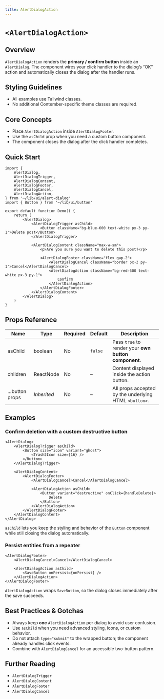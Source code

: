 ```yaml
---
title: AlertDialogAction
---
```


<!-- Edited by human: false -->
<!-- Examples count: 8 -->
<!-- Source examples: 0 -->
<!-- Playground examples: 0 -->
<!-- External examples: 8 -->
<!-- Import examples: 5 -->

# `<AlertDialogAction>`

## Overview
`AlertDialogAction` renders the **primary / confirm button** inside an `AlertDialog`.
The component wires your click handler to the dialog’s “OK” action and automatically closes the dialog after the handler runs.

## Styling Guidelines
* All examples use Tailwind classes.
* No additional Contember-specific theme classes are required.

## Core Concepts
* Place `AlertDialogAction` inside `AlertDialogFooter`.
* Use the `asChild` prop when you need a custom button component.
* The component closes the dialog after the click handler completes.

## Quick Start
```tsx
import {
	AlertDialog,
	AlertDialogTrigger,
	AlertDialogContent,
	AlertDialogFooter,
	AlertDialogCancel,
	AlertDialogAction,
} from '~/lib/ui/alert-dialog'
import { Button } from '~/lib/ui/button'

export default function Demo() {
	return (
		<AlertDialog>
			<AlertDialogTrigger asChild>
				<Button className="bg-blue-600 text-white px-3 py-1">Delete post</Button>
			</AlertDialogTrigger>

			<AlertDialogContent className="max-w-sm">
				<p>Are you sure you want to delete this post?</p>

				<AlertDialogFooter className="flex gap-2">
					<AlertDialogCancel className="border px-3 py-1">Cancel</AlertDialogCancel>
					<AlertDialogAction className="bg-red-600 text-white px-3 py-1">
						Confirm
					</AlertDialogAction>
				</AlertDialogFooter>
			</AlertDialogContent>
		</AlertDialog>
	)
}
```

## Props Reference
| Name    | Type    | Required | Default | Description                                           |
|---------|---------|----------|---------|-------------------------------------------------------|
| asChild | boolean | No       | `false` | Pass `true` to render your **own button component**.  |
| children | ReactNode | No | – | Content displayed inside the action button. |
| ...button props | *Inherited* | No | – | All props accepted by the underlying HTML `<button>`. |

## Examples

### Confirm deletion with a custom destructive button
```tsx
<AlertDialog>
	<AlertDialogTrigger asChild>
		<Button size="icon" variant="ghost">
			<Trash2Icon size={16} />
		</Button>
	</AlertDialogTrigger>

	<AlertDialogContent>
		<AlertDialogFooter>
			<AlertDialogCancel>Cancel</AlertDialogCancel>

			<AlertDialogAction asChild>
				<Button variant="destructive" onClick={handleDelete}>
					Delete
				</Button>
			</AlertDialogAction>
		</AlertDialogFooter>
	</AlertDialogContent>
</AlertDialog>
```
`asChild` lets you keep the styling and behavior of the `Button` component while still closing the dialog automatically.

### Persist entities from a repeater
```tsx
<AlertDialogFooter>
	<AlertDialogCancel>Cancel</AlertDialogCancel>

	<AlertDialogAction asChild>
		<SaveButton onPersist={onPersist} />
	</AlertDialogAction>
</AlertDialogFooter>
```
`AlertDialogAction` wraps `SaveButton`, so the dialog closes immediately after the save succeeds.

## Best Practices & Gotchas
* Always keep **one** `AlertDialogAction` per dialog to avoid user confusion.
* Use `asChild` when you need advanced styling, icons, or custom behavior.
* Do not attach `type="submit"` to the wrapped button; the component already handles click events.
* Combine with `AlertDialogCancel` for an accessible two-button pattern.

## Further Reading
* `AlertDialogTrigger`
* `AlertDialogContent`
* `AlertDialogFooter`
* `AlertDialogCancel`

<!-- End of Generated Documentation -->
